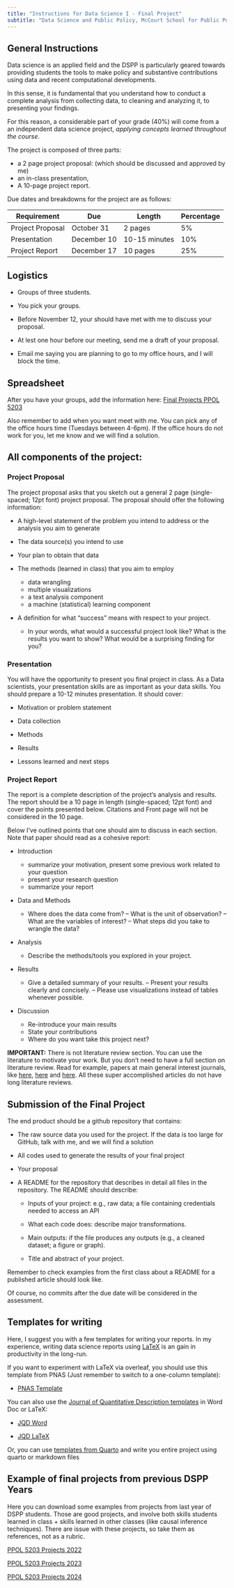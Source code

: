 ```yaml
---
title: "Instructions for Data Science I - Final Project"
subtitle: "Data Science and Public Policy, McCourt School for Public Polcy, Georgetown University"
---
```


## General Instructions

Data science is an applied field and the DSPP is particularly geared towards providing students the tools to make policy and substantive contributions using data and recent computational developments.

In this sense, it is fundamental that you understand how to conduct a complete analysis from collecting data, to cleaning and analyzing it, to presenting your findings.

For this reason, a considerable part of your grade (40%) will come from a an independent data science project, *applying concepts learned throughout the course*.

The project is composed of three parts:

-   a 2 page project proposal: (which should be discussed and approved by me)
-   an in-class presentation,
-   A 10-page project report.

Due dates and breakdowns for the project are as follows:

| **Requirement**  | **Due**     | **Length**    | **Percentage** |
|------------------|-------------|---------------|----------------|
| Project Proposal | October 31  | 2 pages       | 5%             |
| Presentation     | December 10 | 10-15 minutes | 10%            |
| Project Report   | December 17 | 10 pages      | 25%            |

## Logistics

-   Groups of three students.

-   You pick your groups.

-   Before November 12, your should have met with me to discuss your proposal.

-   At lest one hour before our meeting, send me a draft of your proposal.

-   Email me saying you are planning to go to my office hours, and I will block the time.

## Spreadsheet

After you have your groups, add the information here: [Final Projects PPOL 5203](https://docs.google.com/spreadsheets/d/1tXCNbAV-vpCMA96OZ0yy_E1quHUhSPuwSrFZ6_SafDk/edit?usp=sharing)

Also remember to add when you want meet with me. You can pick any of the office hours time (Tuesdays between 4-6pm). If the office hours do not work for you, let me know and we will find a solution.

## All components of the project:

### Project Proposal

The project proposal asks that you sketch out a general 2 page (single-spaced; 12pt font) project proposal. The proposal should offer the following information:

-   A high-level statement of the problem you intend to address or the analysis you aim to generate

-   The data source(s) you intend to use

-   Your plan to obtain that data

-   The methods (learned in class) that you aim to employ

    -   data wrangling
    -   multiple visualizations
    -   a text analysis component
    -   a machine (statistical) learning component

-   A definition for what "success" means with respect to your project.

    -   In your words, what would a successful project look like? What is the results you want to show? What would be a surprising finding for you?

### Presentation

You will have the opportunity to present you final project in class. As a Data scientists, your presentation skills are as important as your data skills. You should prepare a 10-12 minutes presentation. It should cover:

-   Motivation or problem statement

-   Data collection

-   Methods

-   Results

-   Lessons learned and next steps

### Project Report

The report is a complete description of the project's analysis and results. The report should be a 10 page in length (single-spaced; 12pt font) and cover the points presented below. Citations and Front page will not be considered in the 10 page.

Below I've outlined points that one should aim to discuss in each section. Note that paper should read as a cohesive report:

-   Introduction

    -   summarize your motivation, present some previous work related to your question
    -   present your research question
    -   summarize your report

-   Data and Methods

    -   Where does the data come from? -- What is the unit of observation? -- What are the variables of interest? -- What steps did you take to wrangle the data?

-   Analysis

    -   Describe the methods/tools you explored in your project.

-   Results

    -   Give a detailed summary of your results. -- Present your results clearly and concisely. -- Please use visualizations instead of tables whenever possible.

-   Discussion

    -   Re-introduce your main results
    -   State your contributions
    -   Where do you want take this project next?

<!-- NOTE: REMOVE THE PNAS TEMPLATE!!!!-->

**IMPORTANT:** There is not literature review section. You can use the literature to motivate your work. But you don't need to have a full section on literature review. Read for example, papers at main general interest journals, like [here](https://www.pnas.org/doi/10.1073/pnas.1804840115), [here](https://www.nature.com/articles/s41562-023-01600-1) and [here](https://www.science.org/doi/10.1126/sciadv.aau4586). All these super accomplished articles do not have long literature reviews.

## Submission of the Final Project

The end product should be a github repository that contains:

-   The raw source data you used for the project. If the data is too large for GitHub, talk with me, and we will find a solution

-   All codes used to generate the results of your final project

-   Your proposal

-   A README for the repository that describes in detail all files in the repository. The README should describe:

    -   Inputs of your project: e.g., raw data; a file containing credentials needed to access an API

    -   What each code does: describe major transformations.

    -   Main outputs: if the file produces any outputs (e.g., a cleaned dataset; a figure or graph).

    -   Title and abstract of your project.

Remember to check examples from the first class about a README for a published article should look like.

Of course, no commits after the due date will be considered in the assessment.

## Templates for writing

<!-- NOTE: REMOVE THE PNAS TEMPLATE!!!!-->

Here, I suggest you with a few templates for writing your reports. In my experience, writing data science reports using [LaTeX](https://towardsdatascience.com/latex-for-data-scientists-in-under-6-minutes-3815d973c05c) is an gain in productivity in the long-run.

If you want to experiment with LaTeX via overleaf, you should use this template from PNAS (Just remember to switch to a one-column template):

-   [PNAS Template](https://www.overleaf.com/latex/templates/template-for-preparing-your-research-report-submission-to-pnas-using-overleaf-2023/whbdryzwztnd)

You can also use the [Journal of Quantitative Description templates](https://journalqd.org/jqdtemplate) in Word Doc or LaTeX:

-   [JQD Word](https://kmunger.github.io/pdfs/JQDWordTemplate2023.docx)

-   [JQD LaTeX](https://kmunger.github.io/pdfs/main.tex)

Or, you can use [templates from Quarto](https://quarto.org/docs/journals/) and write you entire project using quarto or markdown files

## Example of final projects from previous DSPP Years

Here you can download some examples from projects from last year of DSPP students. Those are good projects, and involve both skills students learned in class + skills learned in other classes (like causal inference techniques). There are issue with these projects, so take them as references, not as a rubric. 

[PPOL 5203 Projects 2022](./projects_ppol2022.zip)

[PPOL 5203 Projects 2023](./2023.zip)

[PPOL 5203 Projects 2024](./2024.zip)
